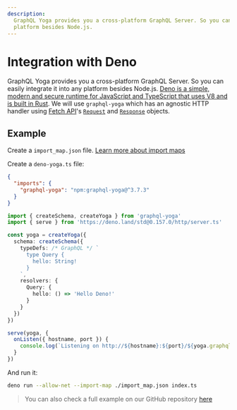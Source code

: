 ```yaml
---
description:
  GraphQL Yoga provides you a cross-platform GraphQL Server. So you can easily integrate it into any
  platform besides Node.js.
---
```


# Integration with Deno

GraphQL Yoga provides you a cross-platform GraphQL Server. So you can easily integrate it into any
platform besides Node.js.
[Deno is a simple, modern and secure runtime for JavaScript and TypeScript that uses V8 and is built in Rust](https://deno.land/).
We will use `graphql-yoga` which has an agnostic HTTP handler using
[Fetch API](https://developer.mozilla.org/en-US/docs/Web/API/Fetch_API/Using_Fetch)'s
[`Request`](https://developer.mozilla.org/en-US/docs/Web/API/Request) and
[`Response`](https://developer.mozilla.org/en-US/docs/Web/API/Response) objects.

## Example

Create a `import_map.json` file.
[Learn more about import maps](https://deno.land/manual/basics/import_maps)

Create a `deno-yoga.ts` file:

```json filename="import_map.json" {3}
{
  "imports": {
    "graphql-yoga": "npm:graphql-yoga@^3.7.3"
  }
}
```

```ts filename="deno-yoga.ts"
import { createSchema, createYoga } from 'graphql-yoga'
import { serve } from 'https://deno.land/std@0.157.0/http/server.ts'

const yoga = createYoga({
  schema: createSchema({
    typeDefs: /* GraphQL */ `
      type Query {
        hello: String!
      }
    `,
    resolvers: {
      Query: {
        hello: () => 'Hello Deno!'
      }
    }
  })
})

serve(yoga, {
  onListen({ hostname, port }) {
    console.log(`Listening on http://${hostname}:${port}/${yoga.graphqlEndpoint}}`)
  }
})
```

And run it:

```bash
deno run --allow-net --import-map ./import_map.json index.ts
```

> You can also check a full example on our GitHub repository
> [here](https://github.com/dotansimha/graphql-yoga/tree/main/examples/deno)
